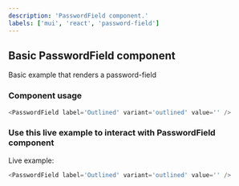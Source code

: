 ---
description: 'PasswordField component.'
labels: ['mui', 'react', 'password-field']
---


## Basic PasswordField component

Basic example that renders a password-field

### Component usage

```js
<PasswordField label='Outlined' variant='outlined' value='' />
```

### Use this live example to interact with PasswordField component

Live example:

```js live
<PasswordField label='Outlined' variant='outlined' value='' />
```
